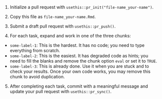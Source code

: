 1. Initialize a pull request with `usethis::pr_init("file-name_your-name")`.

2. Copy this file as `file-name_your-name.Rmd`.

3. Submit a draft pull request with `usethis::pr_push()`.

4. For each task, expand and work in one of the three chunks:
  * `some-label-1`: This is the hardest. It has no code; you need to type everything from scratch.
  * `some-label-2`: This is the easiest. It has degraded code as hints; you need to fill the blanks and remove the chunk option `eval` or set it to `TRUE`.
  * `some-label-3`: This is already done. Use it when you are stuck and to check your results. Once your own code works, you may remove this chunk to avoid duplication.

5. After completing each task, commit with a meaningful message and update your pull request with `usethis::pr_sync()`.

